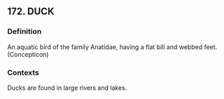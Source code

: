 ## 172. DUCK
### Definition
An aquatic bird of the family Anatidae, having a flat bill and webbed feet. (Concepticon)

### Contexts
Ducks are found in large rivers and lakes.

